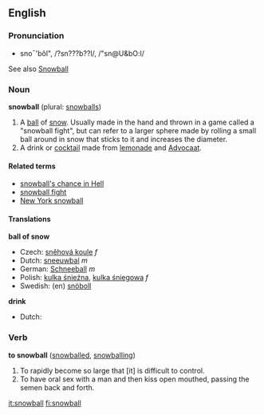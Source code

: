 ==English==
===Pronunciation===
*sno¯'bôl", /?sn???b??l/, /"sn@U&bO:l/

See also [[Snowball]]
===Noun===
'''snowball''' (plural: [[snowballs]])

#A [[ball]] of [[snow]].  Usually made in the hand and thrown in a game called a "snowball fight", but can refer to a larger sphere made by rolling a small ball around in snow that sticks to it and increases the diameter.
#A drink or [[cocktail]] made from [[lemonade]] and [[Advocaat]].

==== Related terms ====
*[[snowball's chance in Hell]]
*[[snowball fight]]
*[[New York snowball]]

==== Translations ====
'''ball of snow'''
*Czech: [[sněhová koule]] ''f'' 
*Dutch: [[sneeuwbal]] ''m''
*German: [[Schneeball]] ''m''
*Polish: [[kulka śnieźna]], [[kulka śniegowa]] ''f''
*Swedish: (en) [[snöboll]]

'''drink'''
*Dutch:

===Verb===
'''to snowball''' ([[snowballed]], [[snowballing]])

#To rapidly become so large that [it] is difficult to control.
#To have oral sex with a man and then kiss open mouthed, passing the semen back and forth.

[[it:snowball]]
[[fi:snowball]]
